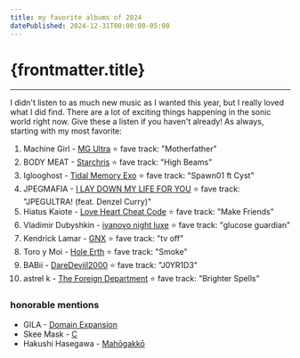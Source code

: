 ```yaml
---
title: my favorite albums of 2024
datePublished: 2024-12-31T00:00:00-05:00
---
```




# {frontmatter.title}

<ArticleHeader
  datePublished={frontmatter.datePublished}
  dateUpdated={frontmatter.dateUpdated}
/>

---

I didn't listen to as much new music as I wanted this year, but I really loved what I did find. There are a lot of exciting things happening in the sonic world right now. Give these a listen if you haven't already! As always, starting with my most favorite:

1. Machine Girl - [MG Ultra](https://machinegirl.bandcamp.com/album/mg-ultra) ⭐ fave track: "Motherfather"
1. BODY MEAT - [Starchris](https://bodymeat.bandcamp.com/album/starchris) ⭐ fave track: "High Beams"
1. Iglooghost - [Tidal Memory Exo](https://iglooghost.bandcamp.com/album/tidal-memory-exo) ⭐ fave track: "Spawn01 ft Cyst"
1. JPEGMAFIA - [I LAY DOWN MY LIFE FOR YOU](https://jpegmafia.bandcamp.com/album/i-lay-down-my-life-for-you) ⭐ fave track: "JPEGULTRA! (feat. Denzel Curry)"
1. Hiatus Kaiote - [Love Heart Cheat Code](https://hiatuskaiyote.bandcamp.com/album/love-heart-cheat-code) ⭐ fave track: "Make Friends"
1. Vladimir Dubyshkin - [ivanovo night luxe](https://vladimirdubyshkin.bandcamp.com/album/ivanovo-night-luxe) ⭐ fave track: "glucose guardian"
1. Kendrick Lamar - [GNX](https://www.youtube.com/playlist?list=PLjB_8hSS2lEPSOivtbvDDugFuCeqC4_xm) ⭐ fave track: "tv off"
1. Toro y Moi - [Hole Erth](https://toroymoi.bandcamp.com/album/hole-erth) ⭐ fave track: "Smoke"
1. BABii - [DareDeviil2000](https://babii.bandcamp.com/album/daredeviil2000) ⭐ fave track: "J0YR1D3"
1. astrel k - [The Foreign Department](https://astrelk.bandcamp.com/album/the-foreign-department) ⭐ fave track: "Brighter Spells"

### honorable mentions

- GILA - [Domain Expansion](https://gila-00.bandcamp.com/album/domain-expansion)
- Skee Mask - [C](https://skeemask.bandcamp.com/album/c)
- Hakushi Hasegawa - [Mah​ō​gakkō](https://hakushihasegawa.bandcamp.com/album/mah-gakk)
